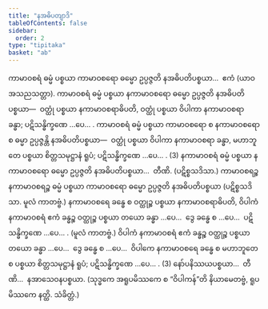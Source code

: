 ```yaml
---
title: "နအဓိပတျာဒိ"
tableOfContents: false
sidebar:
  order: 2
type: "tipitaka"
basket: "ab"
---
```



<DynamicBreadcrumb />

<Division number="204">

<Paragraph number="4532">
ကာမာဝစရံ ဓမ္မံ ပစ္စယာ ကာမာဝစရော ဓမ္မော ဥပ္ပဇ္ဇတိ နအဓိပတိပစ္စယာ…  ဧကံ (ယာဝ အသညသတ္တာ). ကာမာဝစရံ ဓမ္မံ ပစ္စယာ နကာမာဝစရော ဓမ္မော ဥပ္ပဇ္ဇတိ နအဓိပတိပစ္စယာ—  ဝတ္ထုံ ပစ္စယာ နကာမာဝစရာဓိပတိ, ဝတ္ထုံ ပစ္စယာ ဝိပါကာ နကာမာဝစရာ ခန္ဓာ; ပဋိသန္ဓိက္ခဏေ …ပေ… . ကာမာဝစရံ ဓမ္မံ ပစ္စယာ ကာမာဝစရော စ နကာမာဝစရော စ ဓမ္မာ ဥပ္ပဇ္ဇန္တိ နအဓိပတိပစ္စယာ—  ဝတ္ထုံ ပစ္စယာ ဝိပါကာ နကာမာဝစရာ ခန္ဓာ, မဟာဘူတေ ပစ္စယာ စိတ္တသမုဋ္ဌာနံ ရူပံ; ပဋိသန္ဓိက္ခဏေ …ပေ… . (3)
</Paragraph>

<Paragraph number="4533">
နကာမာဝစရံ ဓမ္မံ ပစ္စယာ နကာမာဝစရော ဓမ္မော ဥပ္ပဇ္ဇတိ နအဓိပတိပစ္စယာ…  တီဏိ. (ပဋိစ္စသဒိသာ.)
</Paragraph>

<Paragraph number="4534">
ကာမာဝစရဉ္စ နကာမာဝစရဉ္စ ဓမ္မံ ပစ္စယာ ကာမာဝစရော ဓမ္မော ဥပ္ပဇ္ဇတိ နအဓိပတိပစ္စယာ (ပဋိစ္စသဒိသာ. မူလံ ကာတဗ္ဗံ.) နကာမာဝစရေ ခန္ဓေ စ ဝတ္ထုဉ္စ ပစ္စယာ နကာမာဝစရာဓိပတိ, ဝိပါကံ နကာမာဝစရံ ဧကံ ခန္ဓဉ္စ ဝတ္ထုဉ္စ ပစ္စယာ တယော ခန္ဓာ …ပေ…  ဒွေ ခန္ဓေ စ …ပေ…  ပဋိသန္ဓိက္ခဏေ …ပေ… . (မူလံ ကာတဗ္ဗံ.) ဝိပါကံ နကာမာဝစရံ ဧကံ ခန္ဓဉ္စ ဝတ္ထုဉ္စ ပစ္စယာ တယော ခန္ဓာ …ပေ…  ဒွေ ခန္ဓေ စ …ပေ…  ဝိပါကေ နကာမာဝစရေ ခန္ဓေ စ မဟာဘူတေ စ ပစ္စယာ စိတ္တသမုဋ္ဌာနံ ရူပံ; ပဋိသန္ဓိက္ခဏေ …ပေ… . (3)
</Paragraph>

<Paragraph number="4535">
နော်ပနိဿယပစ္စယာ…  တီဏိ…  နအာသေဝနပစ္စယာ. (သုဒ္ဓကေ အရူပမိဿကေ စ “ဝိပါကန်”တိ နိယာမေတဗ္ဗံ, ရူပမိဿကေ နတ္ထိ. သံခိတ္တံ.)
</Paragraph>
</Division>